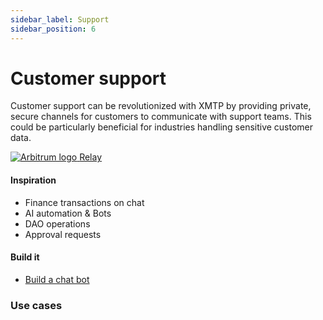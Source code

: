 ```yaml
---
sidebar_label: Support
sidebar_position: 6
---
```



# Customer support

Customer support can be revolutionized with XMTP by providing private, secure channels for customers to communicate with support teams. This could be particularly beneficial for industries handling sensitive customer data.

<div class="chain-list">
  <a href="https://relay.cc/" class="chain-item">
    <img src={relay} alt="Arbitrum logo" />
    <span>Relay</span>
  </a>
</div>

#### Inspiration

- Finance transactions on chat
- AI automation & Bots
- DAO operations
- Approval requests

#### Build it

- [Build a chat bot](/docs/tutorials/bots)

### Use cases


<Usecases />
